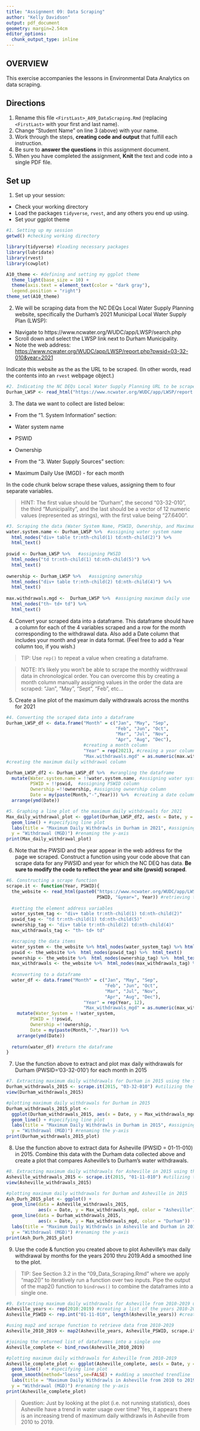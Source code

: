 ```yaml
---
title: "Assignment 09: Data Scraping"
author: "Kelly Davidson"
output: pdf_document
geometry: margin=2.54cm
editor_options: 
  chunk_output_type: inline
---
```


## OVERVIEW

This exercise accompanies the lessons in Environmental Data Analytics on data scraping. 

## Directions
1. Rename this file `<FirstLast>_A09_DataScraping.Rmd` (replacing `<FirstLast>` with your first and last name).
2. Change "Student Name" on line 3 (above) with your name.
3. Work through the steps, **creating code and output** that fulfill each instruction.
4. Be sure to **answer the questions** in this assignment document.
5. When you have completed the assignment, **Knit** the text and code into a single PDF file.


## Set up 
1. Set up your session:

* Check your working directory
* Load the packages `tidyverse`, `rvest`, and any others you end up using.
* Set your ggplot theme

```r
#1. Setting up my session
getwd() #checking working directory

library(tidyverse) #loading necessary packages
library(lubridate)
library(rvest)
library(cowplot)

A10_theme <- #defining and setting my ggplot theme
  theme_light(base_size = 10) +
  theme(axis.text = element_text(color = "dark gray"), 
  legend.position = "right")
theme_set(A10_theme)

```

2. We will be scraping data from the NC DEQs Local Water Supply Planning website, specifically the Durham's 2021 Municipal Local Water Supply Plan (LWSP): 
 * Navigate to https://www.ncwater.org/WUDC/app/LWSP/search.php
 * Scroll down and select the LWSP link next to Durham Municipality. 
 * Note the web address: <https://www.ncwater.org/WUDC/app/LWSP/report.php?pwsid=03-32-010&year=2021>
 
Indicate this website as the as the URL to be scraped. (In other words, read the contents into an `rvest` webpage object.)

```r
#2. Indicating the NC DEQs Local Water Supply Planning URL to be scraped
Durham_LWSP <- read_html("https://www.ncwater.org/WUDC/app/LWSP/report.php?pwsid=03-32-010&year=2021")

```

3. The data we want to collect are listed below:

* From the "1. System Information" section:
 * Water system name
 * PSWID
 * Ownership
 
* From the "3. Water Supply Sources" section:
 * Maximum Daily Use (MGD) - for each month

In the code chunk below scrape these values, assigning them to four separate variables.

>HINT: The first value should be "Durham", the second "03-32-010", the third "Municipality", and the last should be a vector of 12 numeric values (represented as strings), with the first value being "27.6400".

```r
#3. Scraping the data (Water System Name, PSWID, Ownership, and Maximum Daily Use) from the URL
water.system.name <- Durham_LWSP %>%  #assigning water system name
  html_nodes("div+ table tr:nth-child(1) td:nth-child(2)") %>% 
  html_text()
  
pswid <- Durham_LWSP %>%   #assigning PWSID
  html_nodes("td tr:nth-child(1) td:nth-child(5)") %>% 
  html_text()
  
ownership <- Durham_LWSP %>%   #assigning ownership
  html_nodes("div+ table tr:nth-child(2) td:nth-child(4)") %>% 
  html_text()
  
max.withdrawals.mgd <-  Durham_LWSP %>%  #assigning maximum daily use
  html_nodes("th~ td+ td") %>% 
  html_text()

```

4. Convert your scraped data into a dataframe. This dataframe should have a column for each of the 4 variables scraped and a row for the month corresponding to the withdrawal data. Also add a Date column that includes your month and year in data format. (Feel free to add a Year column too, if you wish.)

>TIP: Use `rep()` to repeat a value when creating a dataframe.

>NOTE: It's likely you won't be able to scrape the monthly widthrawal data in chronological order. You can overcome this by creating a month column manually assigning values in the order the data are scraped: "Jan", "May", "Sept", "Feb", etc...

5. Create a line plot of the maximum daily withdrawals across the months for 2021

```r
#4. Converting the scraped data into a dataframe
Durham_LWSP_df <- data.frame("Month" = c("Jan", "May", "Sep", 
                                         "Feb", "Jun", "Oct", 
                                         "Mar", "Jul", "Nov", 
                                         "Apr", "Aug", "Dec"), 
                             #creating a month column
                             "Year" = rep(2021), #creaing a year column
                             "Max.withdrawals.mgd" = as.numeric(max.withdrawals.mgd)) 
#creating the maximum daily withdrawal column

Durham_LWSP_df2 <- Durham_LWSP_df %>%  #wrangling the dataframe
  mutate(Water.system.name = !!water.system.name, #assigning water system name column
         PSWID = !!pswid,  #assigning PSWID column
         Ownership =!!ownership, #assigning ownership column
         Date = my(paste(Month,"-",Year))) %>%  #creating a date column
  arrange(ymd(Date))

#5. Graphing a line plot of the maximum daily withdrawals for 2021
Max_daily_withdrawal_plot <- ggplot(Durham_LWSP_df2, aes(x = Date, y = Max.withdrawals.mgd)) +
  geom_line() + #specifying line plot
  labs(title = "Maximum Daily Withdrawls in Durham in 2021", #assigning a title
  y = "Withdrawal (MGD)") #renaming the y-axis
print(Max_daily_withdrawal_plot)

```

6. Note that the PWSID and the year appear in the web address for the page we scraped. Construct a function using your code above that can scrape data for any PWSID and year for which the NC DEQ has data. **Be sure to modify the code to reflect the year and site (pwsid) scraped**.

```r
#6. Constructing a scrape function
scrape.it <- function(Year, PSWID){
  the_website <- read_html(paste0("https://www.ncwater.org/WUDC/app/LWSP/report.php?pwsid=", 
                                  PSWID, "&year=", Year)) #retrieving the website contents
  
  #setting the element address variables
  water_system_tag <- "div+ table tr:nth-child(1) td:nth-child(2)"
  pswid_tag <- "td tr:nth-child(1) td:nth-child(5)"
  ownership_tag <- "div+ table tr:nth-child(2) td:nth-child(4)"
  max_withdrawals_tag <- "th~ td+ td"

  #scraping the data items
  water_system <- the_website %>% html_nodes(water_system_tag) %>% html_text()
  pswid <- the_website %>%  html_nodes(pswid_tag) %>%  html_text()
  ownership <- the_website %>%  html_nodes(ownership_tag) %>%  html_text()
  max_withdrawals <- the_website %>%  html_nodes(max_withdrawals_tag) %>%  html_text()
  
  #converting to a dataframe
  water_df <- data.frame("Month" = c("Jan", "May", "Sep", 
                                     "Feb", "Jun", "Oct", 
                                     "Mar", "Jul", "Nov", 
                                     "Apr", "Aug", "Dec"),
                             "Year" = rep(Year, 12),
                             "Max_withdrawals_mgd" = as.numeric(max_withdrawals)) %>%
    mutate(Water_System = !!water_system,
         PSWID = !!pswid,
         Ownership =!!ownership,
         Date = my(paste(Month,"-",Year))) %>% 
    arrange(ymd(Date))
  
  return(water_df) #return the dataframe
}

```

7. Use the function above to extract and plot max daily withdrawals for Durham (PWSID='03-32-010') for each month in 2015

```r
#7. Extracting maximum daily withdrawals for Durham in 2015 using the scrape function
Durham_withdrawals_2015 <- scrape.it(2015, "03-32-010") #utilizing the scrape function
view(Durham_withdrawals_2015)

#plotting maximum daily withdrawals for Durham in 2015
Durham_withdrawals_2015_plot <- 
  ggplot(Durham_withdrawals_2015, aes(x = Date, y = Max_withdrawals_mgd)) +
  geom_line() + #specifying line plot
  labs(title = "Maximum Daily Withdrawls in Durham in 2015", #assigning a title
  y = "Withdrawal (MGD)") #renaming the y-axis
print(Durham_withdrawals_2015_plot)

```

8. Use the function above to extract data for Asheville (PWSID = 01-11-010) in 2015. Combine this data with the Durham data collected above and create a plot that compares Asheville's to Durham's water withdrawals.

```r
#8. Extracting maximum daily withdrawals for Asheville in 2015 using the scrape function
Asheville_withdrawals_2015 <- scrape.it(2015, "01-11-010") #utilizing the scrape function
view(Asheville_withdrawals_2015)

#plotting maximum daily withdrawals for Durham and Asheville in 2015
Ash_Durh_2015_plot <- ggplot() +
  geom_line(data = Asheville_withdrawals_2015, 
            aes(x = Date, y = Max_withdrawals_mgd, color = "Asheville")) +  #specifying line plot
  geom_line(data = Durham_withdrawals_2015, 
            aes(x = Date, y = Max_withdrawals_mgd, color = "Durham")) + #specifying line plot
  labs(title = "Maximum Daily Withdrawls in Asheville and Durham in 2015", #assigning a title
  y = "Withdrawal (MGD)") #renaming the y-axis
print(Ash_Durh_2015_plot)

```

9. Use the code & function you created above to plot Asheville's max daily withdrawal by months for the years 2010 thru 2019.Add a smoothed line to the plot.

>TIP: See Section 3.2 in the "09_Data_Scraping.Rmd" where we apply "map2()" to iteratively run a function over two inputs. Pipe the output of the map2() function to `bindrows()` to combine the dataframes into a single one. 

```r
#9. Extracting maximum daily withdrawals for Asheville from 2010-2019 using the scrape function
Asheville_years <- rep(2010:2019) #creating a list of the years 2010-2019
Asheville_PSWID <- rep.int("01-11-010", length(Asheville_years)) #creating a list of the PSWID

#using map2 and scrape function to retrieve data from 2010-2019
Asheville_2010_2019 <- map2(Asheville_years, Asheville_PSWID, scrape.it)

#joining the returned list of dataframes into a single one
Asheville_complete <- bind_rows(Asheville_2010_2019)

#plotting maximum daily withdrawals for Asheville from 2010-2019
Asheville_complete_plot <- ggplot(Asheville_complete, aes(x = Date, y = Max_withdrawals_mgd))  +
  geom_line()  + #specifying line plot
  geom_smooth(method="loess",se=FALSE) + #adding a smoothed trendline
  labs(title = "Maximum Daily Withdrawls in Asheville from 2010 to 2019", #assigning a title
  y = "Withdrawal (MGD)") #renaming the y-axis
print(Asheville_complete_plot)

```

>Question: Just by looking at the plot (i.e. not running statistics), does Asheville have a trend in water usage over time? Yes, it appears there is an increasing trend of maximum daily withdrawls in Asheville from 2010 to 2019.